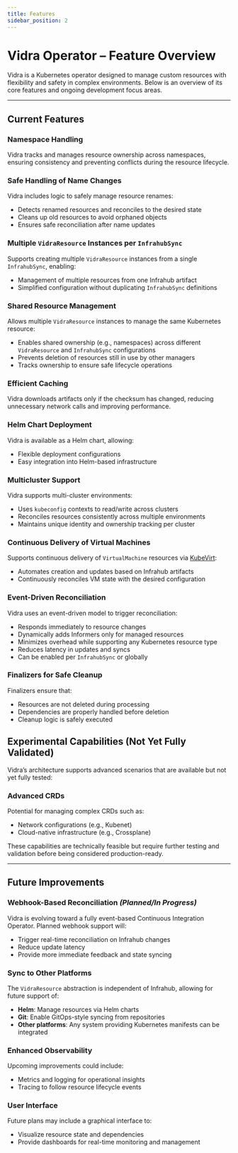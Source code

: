 ```yaml
---
title: Features
sidebar_position: 2
---
```


# Vidra Operator – Feature Overview

Vidra is a Kubernetes operator designed to manage custom resources with flexibility and safety in complex environments. Below is an overview of its core features and ongoing development focus areas.

---

## Current Features

### Namespace Handling
Vidra tracks and manages resource ownership across namespaces, ensuring consistency and preventing conflicts during the resource lifecycle.

### Safe Handling of Name Changes
Vidra includes logic to safely manage resource renames:
- Detects renamed resources and reconciles to the desired state
- Cleans up old resources to avoid orphaned objects
- Ensures safe reconciliation after name updates

### Multiple `VidraResource` Instances per `InfrahubSync`
Supports creating multiple `VidraResource` instances from a single `InfrahubSync`, enabling:
- Management of multiple resources from one Infrahub artifact
- Simplified configuration without duplicating `InfrahubSync` definitions

### Shared Resource Management
Allows multiple `VidraResource` instances to manage the same Kubernetes resource:
- Enables shared ownership (e.g., namespaces) across different `VidraResource` and `InfrahubSync` configurations
- Prevents deletion of resources still in use by other managers
- Tracks ownership to ensure safe lifecycle operations

### Efficient Caching
Vidra downloads artifacts only if the checksum has changed, reducing unnecessary network calls and improving performance.

### Helm Chart Deployment
Vidra is available as a Helm chart, allowing:
- Flexible deployment configurations
- Easy integration into Helm-based infrastructure

### Multicluster Support
Vidra supports multi-cluster environments:
- Uses `kubeconfig` contexts to read/write across clusters
- Reconciles resources consistently across multiple environments
- Maintains unique identity and ownership tracking per cluster

### Continuous Delivery of Virtual Machines
Supports continuous delivery of `VirtualMachine` resources via [KubeVirt](https://kubevirt.io):
- Automates creation and updates based on Infrahub artifacts
- Continuously reconciles VM state with the desired configuration

### Event-Driven Reconciliation
Vidra uses an event-driven model to trigger reconciliation:
- Responds immediately to resource changes
- Dynamically adds Informers only for managed resources
- Minimizes overhead while supporting any Kubernetes resource type
- Reduces latency in updates and syncs
- Can be enabled per `InfrahubSync` or globally

### Finalizers for Safe Cleanup
Finalizers ensure that:
- Resources are not deleted during processing
- Dependencies are properly handled before deletion
- Cleanup logic is safely executed

## Experimental Capabilities (Not Yet Fully Validated)

Vidra’s architecture supports advanced scenarios that are available but not yet fully tested:

### Advanced CRDs
Potential for managing complex CRDs such as:
- Network configurations (e.g., Kubenet)
- Cloud-native infrastructure (e.g., Crossplane)

These capabilities are technically feasible but require further testing and validation before being considered production-ready.

---

## Future Improvements

### Webhook-Based Reconciliation *(Planned/In Progress)*
Vidra is evolving toward a fully event-based Continuous Integration Operator. Planned webhook support will:
- Trigger real-time reconciliation on Infrahub changes
- Reduce update latency
- Provide more immediate feedback and state syncing

### Sync to Other Platforms
The `VidraResource` abstraction is independent of Infrahub, allowing for future support of:
- **Helm**: Manage resources via Helm charts
- **Git**: Enable GitOps-style syncing from repositories
- **Other platforms**: Any system providing Kubernetes manifests can be integrated

### Enhanced Observability
Upcoming improvements could include:
- Metrics and logging for operational insights
- Tracing to follow resource lifecycle events

### User Interface
Future plans may include a graphical interface to:
- Visualize resource state and dependencies
- Provide dashboards for real-time monitoring and management

